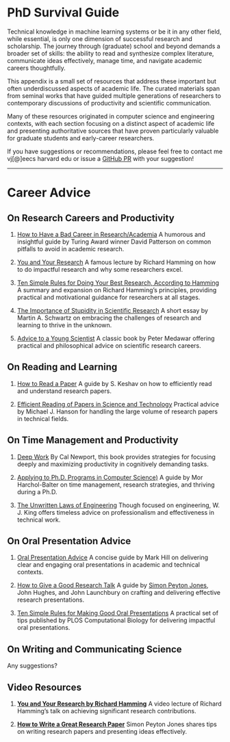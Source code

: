 # PhD Survival Guide {.unnumbered}

Technical knowledge in machine learning systems or be it in any other field, while essential, is only one dimension of successful research and scholarship. The journey through (graduate) school and beyond demands a broader set of skills: the ability to read and synthesize complex literature, communicate ideas effectively, manage time, and navigate academic careers thoughtfully.

This appendix is a small set of resources that address these important but often underdiscussed aspects of academic life. The curated materials span from seminal works that have guided multiple generations of researchers to contemporary discussions of productivity and scientific communication.

Many of these resources originated in computer science and engineering contexts, with each section focusing on a distinct aspect of academic life and presenting authoritative sources that have proven particularly valuable for graduate students and early-career researchers.

If you have suggestions or recommendations, please feel free to contact me vj[@]eecs harvard edu or issue a [GitHub PR](https://github.com/harvard-edge/cs249r_book/pulls) with your suggestion!

---

# Career Advice
## On Research Careers and Productivity {#sec-phd-survival-guide-research-careers-productivity-f253}

1. [How to Have a Bad Career in Research/Academia](https://people.eecs.berkeley.edu/~pattrsn/talks/BadCareer.pdf)
   A humorous and insightful guide by Turing Award winner David Patterson on common pitfalls to avoid in academic research.

1. [You and Your Research](https://www.cs.virginia.edu/~robins/YouAndYourResearch.html)
   A famous lecture by Richard Hamming on how to do impactful research and why some researchers excel.

1. [Ten Simple Rules for Doing Your Best Research, According to Hamming](https://doi.org/10.1371/journal.pcbi.1004086)
   A summary and expansion on Richard Hamming's principles, providing practical and motivational guidance for researchers at all stages.

1. [The Importance of Stupidity in Scientific Research](https://jcs.biologists.org/content/joces/121/11/1771.full.pdf)
   A short essay by Martin A. Schwartz on embracing the challenges of research and learning to thrive in the unknown.

1. [Advice to a Young Scientist](https://www.goodreads.com/book/show/905743.Advice_To_A_Young_Scientist)
   A classic book by Peter Medawar offering practical and philosophical advice on scientific research careers.

## On Reading and Learning {#sec-phd-survival-guide-reading-learning-5e51}

1. [How to Read a Paper](https://web.stanford.edu/class/ee384m/Handouts/HowtoReadPaper.pdf)
   A guide by S. Keshav on how to efficiently read and understand research papers.

1. [Efficient Reading of Papers in Science and Technology](https://www.cs.columbia.edu/~hgs/netbib/efficientReading.pdf)
    Practical advice by Michael J. Hanson for handling the large volume of research papers in technical fields.

## On Time Management and Productivity {#sec-phd-survival-guide-time-management-productivity-8d7b}

1. [Deep Work](https://www.calnewport.com/books/deep-work/)
    By Cal Newport, this book provides strategies for focusing deeply and maximizing productivity in cognitively demanding tasks.

1. [Applying to Ph.D. Programs in Computer Science)](https://www.cs.cmu.edu/~harchol/gradschooltalk.pdf)
    A guide by Mor Harchol-Balter on time management, research strategies, and thriving during a Ph.D.

1. [The Unwritten Laws of Engineering](https://rotorlab.tamu.edu/me489/README/2010%20ASME%20Unwritten_Laws_of_Enginering.pdf)
    Though focused on engineering, W. J. King offers timeless advice on professionalism and effectiveness in technical work.

## On Oral Presentation Advice {#sec-phd-survival-guide-oral-presentation-advice-058e}

1. [Oral Presentation Advice](https://pages.cs.wisc.edu/~markhill/conference-talk.html)
   A concise guide by Mark Hill on delivering clear and engaging oral presentations in academic and technical contexts.

1. [How to Give a Good Research Talk](https://www.microsoft.com/en-us/research/wp-content/uploads/2016/08/giving-a-talk.pdf)
   A guide by [Simon Peyton Jones](https://simon.peytonjones.org/), John Hughes, and John Launchbury on crafting and delivering effective research presentations.

1. [Ten Simple Rules for Making Good Oral Presentations](https://journals.plos.org/ploscompbiol/article?id=10.1371/journal.pcbi.0030077)
   A practical set of tips published by PLOS Computational Biology for delivering impactful oral presentations.

## On Writing and Communicating Science {#sec-phd-survival-guide-writing-communicating-science-1d32}

Any suggestions?

## Video Resources {#sec-phd-survival-guide-video-resources-d635}

1. **[You and Your Research by Richard Hamming](https://www.youtube.com/watch?v=a1zDuOPkMSw)**
    A video lecture of Richard Hamming's talk on achieving significant research contributions.

1. **[How to Write a Great Research Paper](https://youtu.be/VK51E3gHENc)**
    Simon Peyton Jones shares tips on writing research papers and presenting ideas effectively.

::: {.content-visible when-format="pdf"}
```{=latex}

\part*{References}

```
:::
